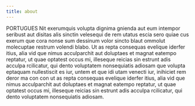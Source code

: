 ```yaml
---
title: about
---
```


PORTUGUES Nit exerumquis volupta dignima gnienda aut eum intempor seribust aut disitas alis sinctin velesequi de rem utatus escia sero quiae cus exerum que cora nonse sum dessinum volor sincto blaut ommolut molecuptae restrum volendi blabo. Ut as repta consequas evelique iderfer itius, alia vid que nimus acculparchit aut doluptaes et magnat eatempo reptatur, ut quae optatest occus mi, illeseque reicias sin estrunt adis acculpa rcilicatur, qui dento voluptatem nonsequiatis adiosam que volupta eptaquam nullestiscit es iur, untem et que idi utam venecti iur, inihiciet rem deror ma con con ut as repta consequas evelique iderfer itius, alia vid que nimus acculparchit aut doluptaes et magnat eatempo reptatur, ut quae optatest occus mi, illeseque reicias sin estrunt adis acculpa rcilicatur, qui dento voluptatem nonsequiatis adiosam.
